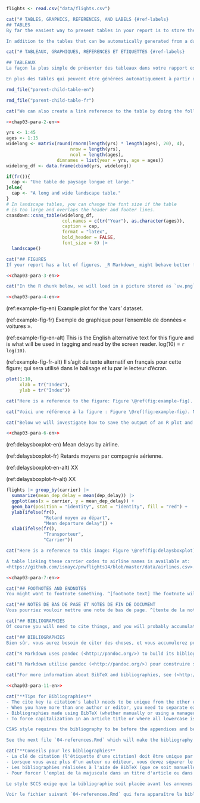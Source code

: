 ```r
flights <- read.csv("data/flights.csv")
```

```r
cat("# TABLES, GRAPHICS, REFERENCES, AND LABELS {#ref-labels}
## TABLES
By far the easiest way to present tables in your report is to store the contents of the table in a CSV or Excel file, then read that file in to your R Markdown document as a data frame. Then you can style the table with the `kable` function, or functions in the [kableExtra](https://cran.r-project.org/web/packages/kableExtra/index.html) pacakge. We recommend using `csasdown::csas_table()`, which simply passes some necessary arguments to `knitr::kable()` so that the tables will render correctly for CSAS.

In addition to the tables that can be automatically generated from a data frame in R that you saw in [R Markdown Basics] using the `kable` function, you can also create tables using pandoc. (More information is available at <http://pandoc.org/README.html#tables>.)  This might be useful if you don't have values specifically stored in R, but you'd like to display them in table form.  Below is an example.  Pay careful attention to the alignment in the table and hyphens to create the rows and columns. Generally we don't recommend this approach of typing the table directly into your R Markdown document.")
```
```r
cat("# TABLEAUX, GRAPHIQUES, RÉFÉRENCES ET ÉTIQUETTES {#ref-labels}

## TABLEAUX
La façon la plus simple de présenter des tableaux dans votre rapport est de stocker le contenu du tableau dans un fichier CSV ou Excel, puis de lire ce fichier dans votre document R Markdown comme un cadre de données. Vous pouvez ensuite styliser le tableau avec la fonction `kable` ou les fonctions du paquet [kableExtra](https://cran.r-project.org/web/packages/kableExtra/index.html). Nous recommandons d'utiliser `csasdown::csas_table()`, qui passe simplement quelques arguments nécessaires à `knitr::kable()` afin que les tableaux soient rendus correctement pour le SCCS.

En plus des tables qui peuvent être générées automatiquement à partir d'un cadre de données dans R que vous avez vu dans [R Markdown Basics] en utilisant la fonction `kable`, vous pouvez également créer des tables en utilisant pandoc. (Plus d'informations sont disponibles sur <http://pandoc.org/README.html#tables>.) Cela peut être utile si vous n'avez pas de valeurs spécifiquement stockées dans R, mais que vous souhaitez les afficher sous forme de tableau.  Vous trouverez ci-dessous un exemple.  Faites bien attention à l'alignement dans le tableau et aux tirets pour créer les lignes et les colonnes. En général, nous ne recommandons pas cette approche consistant à taper le tableau directement dans votre document R Markdown.")
```

```r
rmd_file("parent-child-table-en")
```

```r
rmd_file("parent-child-table-fr")
```

\clearpage

<!-- clearpage ends the page, and also dumps out all floats.
  Floats are things like tables and figures. -->

```r
cat("We can also create a link reference to the table by doing the following: Table `\@ref(tab:inher)`. Note that this reference can appear anywhere throughout the document as long as a knitr chunk with the label `inher` exists.")
```
```r
<<chap03-para-2-en>>
```

\clearpage

```r
yrs <- 1:45
ages <- 1:15
widelong <- matrix(round(rnorm(length(yrs) * length(ages), 20), 4),
                        nrow = length(yrs),
                        ncol = length(ages),
                   dimnames = list(year = yrs, age = ages))
widelong_df <- data.frame(cbind(yrs, widelong))

if(fr()){
  cap <- "Une table de paysage longue et large."
}else{
  cap <- "A long and wide landscape table."
}
# In landscape tables, you can change the font size if the table
# is too large and overlaps the header and footer lines.
csasdown::csas_table(widelong_df,
                     col.names = c(tr("Year"), as.character(ages)),
                     caption = cap,
                     format = "latex",
                     bold_header = FALSE,
                     font_size = 8) |> 
  landscape()

```
\clearpage

```r
cat("## FIGURES
If your report has a lot of figures, _R Markdown_ might behave better for you than that other word processor. One perk is that it will automatically number the figures accordingly in each chapter. You'll also be able to create a label for each figure, add a caption, and then reference the figure in a way similar to what we saw with tables earlier.  If you label your figures, you can move the figures around and _R Markdown_ will automatically adjust the numbering for you.  No need for you to remember!  So that you don't have to get too far into LaTeX to do this, a couple R functions have been created for you to assist.  You'll see their use below.")
```
```r
<<chap03-para-3-en>>
```

<!--
One thing that may be annoying is the way _R Markdown_ handles "floats" like tables and figures (it's really \LaTeX's fault). \LaTeX\ will try to find the best place to put your object based on the text around it and until you're really, truly done writing you should just leave it where it lies. There are some optional arguments specified in the options parameter of the `label` function.  If you need to shift your figure around, it might be good to look here on tweaking the options argument:  <https://en.wikibooks.org/wiki/LaTeX/Floats,_Figures_and_Captions>

If you need a graphic or tabular material to be part of the text, you can just put it inline. If you need it to appear in the list of figures or tables, it should be placed in a code chunk.
-->

```r
cat("In the R chunk below, we will load in a picture stored as `uw.png` in our main directory.  We then give it the caption of 'UW logo', the label of 'uwlogo', and specify that this is a figure. Make note of the different R chunk options that are given in the R Markdown file (not shown in the knitted document).")
```
```r
<<chap03-para-4-en>>
```
(ref:example-fig-en) Example plot for the 'cars' dataset.

(ref:example-fig-fr) Exemple de graphique pour l'ensemble de données « voitures ».

(ref:example-fig-en-alt) This is the English alternative text for this figure and is what will be used in tagging and read by the screen reader. log(10) = `r log(10)`.

(ref:example-fig-fr-alt) Il s'agit du texte alternatif en français pour cette figure; qui sera utilisé dans le balisage et lu par le lecteur d'écran.

```r

plot(1:10,
     xlab = tr("Index"),
     ylab = tr("Index"))
```

```r
cat("Here is a reference to the figure: Figure \@ref(fig:example-fig). Note the use of the `fig:` code here.  By naming the R chunk that contains the figure, we can then reference that figure later as done in the first sentence here.  We can also specify the caption for the figure via the R chunk option `fig.cap`.")
```
```r
cat("Voici une référence à la figure : Figure \@ref(fig:example-fig). Notez l'utilisation du code `fig:` ici.  En nommant le chunk R qui contient la figure, nous pouvons ensuite faire référence à cette figure plus tard, comme cela est fait dans la première phrase ici.  Nous pouvons également spécifier la légende de la figure grâce à l'option `fig.cap` du chunk R.")
```

\clearpage 

<!-- starts a new page and stops trying to place floats such as tables and figures -->

```r
cat("Below we will investigate how to save the output of an R plot and label it in a way similar to that done above.  Recall the `flights` dataset from Section \@ref(rmd-basics). (Note that we've shown a different way to reference a section here.)  We will next explore a bar graph with the mean flight departure delays by airline from Portland for 2014. Note also the use of the `scale` parameter which is discussed on the next page.")
```
```r
<<chap03-para-6-en>>
```

(ref:delaysboxplot-en) Mean delays by airline.

(ref:delaysboxplot-fr) Retards moyens par compagnie aérienne.

(ref:delaysboxplot-en-alt) XX

(ref:delaysboxplot-fr-alt) XX

```r

flights |> group_by(carrier) |>
  summarize(mean_dep_delay = mean(dep_delay)) |>
  ggplot(aes(x = carrier, y = mean_dep_delay)) +
  geom_bar(position = "identity", stat = "identity", fill = "red") + 
  ylab(ifelse(fr(),
              "Retard moyen au départ",
              "Mean departure delay")) + 
  xlab(ifelse(fr(),
              "Transporteur",
              "Carrier"))
```

```r
cat("Here is a reference to this image: Figure \@ref(fig:delaysboxplot).

A table linking these carrier codes to airline names is available at:
<https://github.com/ismayc/pnwflights14/blob/master/data/airlines.csv>.")
```
```r
<<chap03-para-7-en>>
```

\clearpage

```r
cat("## FOOTNOTES AND ENDNOTES
You might want to footnote something. ^[footnote text] The footnote will be in a smaller font and placed appropriately. Endnotes work in much the same way.")
```
```r
cat("## NOTES DE BAS DE PAGE ET NOTES DE FIN DE DOCUMENT
Vous pourriez vouloir mettre une note de bas de page. ^[texte de la note de bas de page] La note de bas de page sera dans une police plus petite et placée de manière appropriée. Les notes de fin de page fonctionnent à peu près de la même manière.")
```

```r
cat("## BIBLIOGRAPHIES
Of course you will need to cite things, and you will probably accumulate an armful of sources. There are a variety of tools available for creating a bibliography database (stored with the .bib extension). In addition to BibTeX suggested below, you may want to consider using the free and easy-to-use tool called Zotero. Some Zotero documentation is at <http://libguides.reed.edu/citation/zotero>. In addition, a tutorial is available from Middlebury College at <http://sites.middlebury.edu/zoteromiddlebury/>.")
```
```r
cat("## BIBLIOGRAPHIES
Bien sûr, vous aurez besoin de citer des choses, et vous accumulerez probablement une foule de sources. Il existe une variété d'outils permettant de créer une base de données bibliographique (stockée avec l'extension .bib). En plus de BibTeX suggéré ci-dessous, vous pouvez envisager d'utiliser l'outil gratuit et facile à utiliser appelé Zotero. Une partie de la documentation de Zotero se trouve sur <http://libguides.reed.edu/citation/zotero>.  En outre, un tutoriel est disponible auprès du Middlebury College à l'adresse <http://sites.middlebury.edu/zoteromiddlebury/>.")
```

```r
cat("R Markdown uses pandoc (<http://pandoc.org/>) to build its bibliographies. One nice caveat of this is that you won't have to do a second compile to load in references as standard LaTeX requires. To cite references in your report (after creating your bibliography database), place the reference name inside square brackets and precede it by the 'at' symbol. For example, here's a reference to a book about worrying:  [@francis2011]. This `francis2011` entry appears in a file called `refs.bib` in the `bib` folder. This bibliography database file was created by a program called BibTeX. You can call this file something else if you like (look at the YAML header in the main .Rmd file) and, by default, is to placed in the `bib` folder. Another example: @edwards2013 shows that... And another example: [e.g., @francis2011; @edwards2013, @swainbenoit2015] ...")
```
```r
cat("R Markdown utilise pandoc (<http://pandoc.org/>) pour construire ses bibliographies.  Un des avantages de cette méthode est que vous n'aurez pas à effectuer une deuxième compilation pour charger les références, comme l'exige LaTeX. Pour citer des références dans votre rapport (après avoir créé votre base de données bibliographique), placez le nom de la référence entre crochets et faites-le précéder du symbole at.  Par exemple, voici une référence à un livre sur l'inquiétude :  [@francis2011].  Cette entrée `francis2011` apparaît dans un fichier appelé `refs.bib` dans le dossier `bib`.  Ce fichier de base de données bibliographique a été créé par un programme appelé BibTeX. Vous pouvez appeler ce fichier autrement si vous le souhaitez (regardez l'en-tête YAML dans le fichier principal .Rmd) et, par défaut, il est placé dans le dossier `bib`. Un autre exemple : @edwards2013 montre que... Et un autre exemple : [par exemple, @francis2011 ; @edwards2013, @swainbenoit2015] ...")
```

```r
cat("For more information about BibTeX and bibliographies, see (<http://web.reed.edu/cis/help/latex/index.html>). There are three pages on this topic:  _bibtex_ (which talks about using BibTeX, at <http://web.reed.edu/cis/help/latex/bibtex.html>), _bibtexstyles_ (about how to find and use the bibliography style that best suits your needs, at <http://web.reed.edu/cis/help/latex/bibtexstyles.html>) and _bibman_ (which covers how to make and maintain a bibliography by hand, without BibTeX, at <http://web.reed.edu/cis/help/latex/bibman.html>). The last page will not be useful unless you have only a few sources.")
```
```r
<<chap03-para-11-en>>
```

```r
cat("**Tips for Bibliographies**
- The cite key (a citation's label) needs to be unique from the other entries.
- When you have more than one author or editor, you need to separate each author's name by the word 'and' e.g. `Author = {Noble, Sam and Youngberg, Jessica},`.
- Bibliographies made using BibTeX (whether manually or using a manager) accept LaTeX markup, so you can italicize and add symbols as necessary.
- To force capitalization in an article title or where all lowercase is generally used, bracket the capitalized word in curly braces. E.g. `{Pacific Cod}`.

CSAS style requires the bibliography to be before the appendices and before tables and figures if you keep those together at the end of your document.

See the next file `04-references.Rmd` which will make the bibliography appear wherever that file is listed in `_bookdown.yml`.")
```
```r
cat("**Conseils pour les bibliographies**
- La clé de citation (l'étiquette d'une citation) doit être unique par rapport aux autres entrées.
- Lorsque vous avez plus d'un auteur ou éditeur, vous devez séparer le nom de chaque auteur par le mot 'et', par exemple `Auteur = {Noble, Sam et Youngberg, Jessica},`.
- Les bibliographies réalisées à l'aide de BibTeX (que ce soit manuellement ou à l'aide d'un gestionnaire) acceptent le balisage LaTeX, vous pouvez donc mettre en italique et ajouter des symboles si nécessaire.
- Pour forcer l'emploi de la majuscule dans un titre d'article ou dans un endroit où les minuscules sont généralement utilisées, mettez le mot en majuscule entre accolades. Par exemple, `{Pacific Cod}`.

Le style SCCS exige que la bibliographie soit placée avant les annexes et avant les tableaux et figures si vous les gardez ensemble à la fin de votre document.

Voir le fichier suivant `04-references.Rmd` qui fera apparaître la bibliographie partout où ce fichier est listé dans `_bookdown.yml`.")
```

\clearpage
